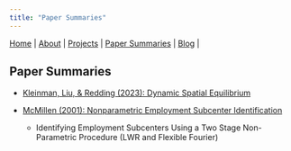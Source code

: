 ```yaml
---
title: "Paper Summaries"
---
```

|
[Home](https://chasewiedemann.github.io/index.html) |
[About](https://chasewiedemann.github.io/Site/about.html) |
[Projects](https://chasewiedemann.github.io/Site/Projects/projects.html) |
[Paper Summaries](https://chasewiedemann.github.io/Site/Summaries/summaries.html) |
[Blog](https://chasewiedemann.github.io/Site/blog.html) |


## Paper Summaries

- [Kleinman, Liu, \& Redding (2023): Dynamic Spatial Equilibrium](https://chasewiedemann.github.io/Site/Summaries/KLR_2023/Summary.html)

- [McMillen (2001): Nonparametric Employment Subcenter Identification](https://chasewiedemann.github.io/Site/Summaries/McMillen_2001/Summary.html)
  + Identifying Employment Subcenters Using a Two Stage Non-Parametric Procedure (LWR and Flexible Fourier)
  
